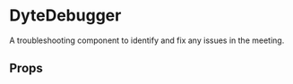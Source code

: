 # DyteDebugger

A troubleshooting component to identify and fix any issues in the meeting.

## Props

<PropsTable of="dyte-debugger" />
